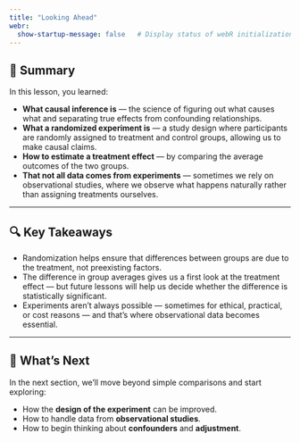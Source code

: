 ```yaml
---
title: "Looking Ahead"
webr:  
  show-startup-message: false   # Display status of webR initialization
---
```



## 🌱 Summary

In this lesson, you learned:

- **What causal inference is** — the science of figuring out what causes what and separating true effects from confounding relationships.  
- **What a randomized experiment is** — a study design where participants are randomly assigned to treatment and control groups, allowing us to make causal claims.
- **How to estimate a treatment effect** — by comparing the average outcomes of the two groups.  
- **That not all data comes from experiments** — sometimes we rely on observational studies, where we observe what happens naturally rather than assigning treatments ourselves.  

---

## 🔍 Key Takeaways

- Randomization helps ensure that differences between groups are due to the treatment, not preexisting factors.  
- The difference in group averages gives us a first look at the treatment effect — but future lessons will help us decide whether the difference is statistically significant.  
- Experiments aren’t always possible — sometimes for ethical, practical, or cost reasons — and that’s where observational data becomes essential.  

---

## 🚀 What’s Next

In the next section, we’ll move beyond simple comparisons and start exploring:
 
- How the **design of the experiment** can be improved.
- How to handle data from **observational studies**.   
- How to begin thinking about **confounders** and **adjustment**.  
